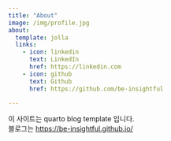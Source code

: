 ```yaml
---
title: "About"
image: /img/profile.jpg
about:
  template: jolla
  links:
    - icon: linkedin
      text: LinkedIn
      href: https://linkedin.com
    - icon: github
      text: Github
      href: https://github.com/be-insightful

---
```


이 사이트는 quarto blog template 입니다.  
블로그는 [https://be-insightful.github.io/](https://be-insightful.github.io/)
